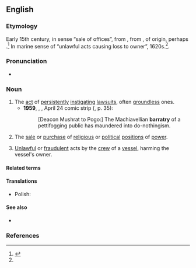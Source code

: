 ==English==
{{wikipedia}}

===Etymology===
Early 15th century, in sense “sale of offices”, from {{der|en|fro|baraterie||deceit, trickery}}, from {{m|fro|barat||fraud, deceit, trickery}}, of {{unk|en|title=unknown}} origin, perhaps {{der|en|cel|-}}.<ref name="oetyld">{{R:Online Etymology Dictionary}}</ref> In marine sense of “unlawful acts causing loss to owner”, 1620s.<ref name="oetyld" />.

===Pronunciation===
* {{IPA|en|/ˈbæɹətɹi/}}

===Noun===
{{en-noun|~}}

# The [[act]] of [[persistently]] [[instigate|instigating]] [[lawsuit]]s, often [[groundless]] ones.
#* '''1959''', {{w|Walt Kelly}}, ''{{w|Pogo (comic strip)|Pogo}}'', April 24 comic strip ({{ISBN|978-1-68396-243-4}}, p. 35):
#*: [Deacon Mushrat to Pogo:] The Machiavellian '''barratry''' of a pettifogging public has maundered into do-nothingism.
# The [[sale]] or [[purchase]] of [[religious]] or [[political]] [[position]]s of [[power]].
#: {{coordinate terms|en|simony}}
# {{lb|en|admiralty|_|legal}} [[unlawful|Unlawful]] or [[fraudulent]] acts by the [[crew]] of a [[vessel]], harming the vessel's owner.

====Related terms====
{{col3|en
|barrator
|barratrous
|barratrously
}}

====Translations====
{{trans-top|unlawful or fraudulent acts by the crew of a vessel, harming the vessel's owner}}
{{trans-mid}}
* Polish: {{t|pl|barateria|f}}
{{trans-bottom}}

====See also====
* {{l|en|champerty}}

===References===
<references/>